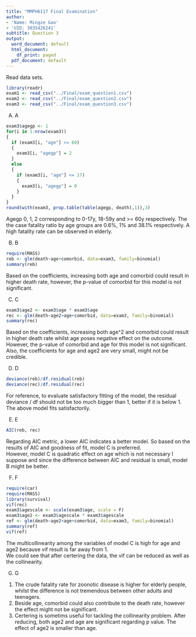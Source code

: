 ```yaml
---
title: "MMPH6117 Final Examination"
author:
- 'Name: Mingze Gao'
- 'UID: 3035426241'
subtitle: Question 3
output:
  word_document: default
  html_document:
    df_print: paged
  pdf_document: default
---
```


Read data sets.  
```r
library(readr)
exam1 <- read_csv("../Final/exam_question1.csv")
exam2 <- read_csv("../Final/exam_question2.csv")
exam3 <- read_csv("../Final/exam_question3.csv")
```

A) A  
```r
exam3$agegp <- 1
for(i in 1:nrow(exam3)) 
{
  if (exam3[i, "age"] >= 60)
  {
    exam3[i, "agegp"] = 2
  }
  else
  {
    if (exam3[i, "age"] <= 17)
    {
      exam3[i, "agegp"] = 0
    }
  }
}
round(with(exam3, prop.table(table(agegp, death),1)),3)
```
Agegp 0, 1, 2 corresponding to 0-17y, 18-59y and >= 60y respectively.  The the case fatality ratio by age groups are 0.6%, 1% and 38.1% respectively. A high fatality rate can be observed in elderly.  

B) B  
```r
require(MASS)
reb <- glm(death~age+comorbid, data=exam3, family=binomial)
summary(reb)
```
Based on the coefficients, increasing both age and comorbid could result in higher death rate, however, the p-value of comorbid for this model is not significant.  

C) C  
```r
exam3$age2 <- exam3$age * exam3$age
rec <- glm(death~age2+age+comorbid, data=exam3, family=binomial)
summary(rec)
```
Based on the coefficients, increasing both age^2 and comorbid could result in higher death rate whilst age poses negative effect on the outcome. However, the p-value of comorbid and age for this model is not significant. Also, the coefficients for age and age2 are very small, might not be credible.  

D) D 
```r
deviance(reb)/df.residual(reb)
deviance(rec)/df.residual(rec)
```
For reference, to evaluate satisfactory fitting of the model, the residual deviance / df should not be too much bigger than 1, better if it is below 1. The above model fits satisfactorily.  

E) E  
```r
AIC(reb, rec)
```
Regarding AIC metric, a lower AIC indicates a better model. So based on the results of AIC and goodness of fit, model C is preferred.  
However, model C is quadratic effect on age which is not necessary I suppose and since the difference between AIC and residual is small, model B might be better.  

F) F  
```r
require(car)
require(MASS)
library(survival)
vif(rec)
exam3$agescale <- scale(exam3$age, scale = F)
exam3$age2 <- exam3$agescale * exam3$agescale
ref <- glm(death~age2+age+comorbid, data=exam3, family=binomial)
summary(ref)
vif(ref)
```
The multicollinearity among the variables of model C is high for age and age2 because vif result is far away from 1.  
We could see that after certering the data, the vif can be reduced as well as the collinearity.  

G) G  
1) The crude fatality rate for zoonotic disease is higher for elderly people, whilst the difference is not tremendous between other adults and teenagers.  
2) Beside age, comorbid could also contribute to the death rate, however the effect might not be significant.  
3) Certering is sometims useful for tackling the collinearity problem. After reducing, both age2 and age are significant regarding p value. The effect of age2 is smaller than age.  